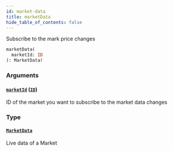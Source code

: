 ```yaml
---
id: market-data
title: marketData
hide_table_of_contents: false
---
```



Subscribe to the mark price changes

```graphql
marketData(
  marketId: ID
): MarketData!
```


### Arguments

#### [`marketId`](#) ([`ID`](/docs/testnet/graphql/scalars/id))

ID of the market you want to subscribe to the market data changes


### Type

#### [`MarketData`](/docs/testnet/graphql/objects/market-data)

Live data of a Market




